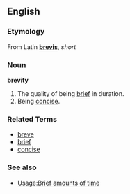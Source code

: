 ==English==
===Etymology===
From Latin '''[[brevis]]''', ''short''
===Noun===
'''brevity'''

#The quality of being [[brief]] in duration. 
#Being [[concise]]. 

===Related Terms===
*[[breve]]
*[[brief]]
*[[concise]]

===See also===
*[[Usage:Brief amounts of time]]